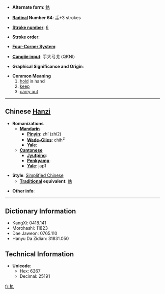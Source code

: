 * '''Alternate form''': [[執]]

* '''[[Wiktionary:Chinese radical index| Radical]] Number 64''': [[Wiktionary:Chinese radical index 手|手]]+3 strokes

* '''[[Wiktionary:Chinese total strokes index|Stroke number]]''': [[Wiktionary:Chinese total strokes index 6|6]]

* '''Stroke order''': 

* '''[[Wiktionary:Chinese four corner index|Four-Corner System]]''': 

* '''[[Wiktionary:Chinese Cangjie index|Cangjie input]]''': 手大弓戈 (QKNI)

* '''Graphical Significance and Origin''': 

* '''Common Meaning'''
*#[[hold]] in hand
*# [[keep]]
*# [[carry out]]

----

== Chinese [[Hanzi]] ==

* '''Romanizations'''
** '''[[Mandarin]]'''
*** '''[[Pinyin]]''': zhí (zhi2)
*** '''[[Wade-Giles]]''': chih<sup>2</sup>
*** '''[[Yale]]''': 
** '''[[Cantonese]]'''
*** '''[[Jyutping]]''':
*** '''[[Penkyamp]]''': 
*** '''[[Yale]]''': jap1

* '''Style''': [[Simplified Chinese]] 
** '''[[Traditional Chinese|Traditional]] equivalent''': [[執]]

* '''Other info''': 

----

== Dictionary Information ==

* KangXi: 0418.141
* Morohashi: 11823
* Dae Jaweon: 0765.110
* Hanyu Da Zidian: 31831.050

== Technical Information ==

* '''Unicode''':
** Hex: 6267
** Decimal: 25191

[[fr:执]]